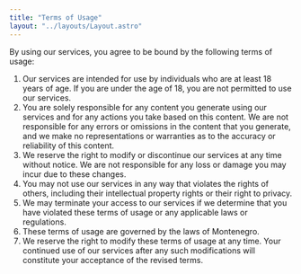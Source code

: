 ```yaml
---
title: "Terms of Usage"
layout: "../layouts/Layout.astro"
---
```


By using our services, you agree to be bound by the following terms of usage:

1.  Our services are intended for use by individuals who are at least 18 years of age. If you are under the age of 18, you are not permitted to use our services.
2.  You are solely responsible for any content you generate using our services and for any actions you take based on this content. We are not responsible for any errors or omissions in the content that you generate, and we make no representations or warranties as to the accuracy or reliability of this content.
3.  We reserve the right to modify or discontinue our services at any time without notice. We are not responsible for any loss or damage you may incur due to these changes.
4.  You may not use our services in any way that violates the rights of others, including their intellectual property rights or their right to privacy.
5.  We may terminate your access to our services if we determine that you have violated these terms of usage or any applicable laws or regulations.
6.  These terms of usage are governed by the laws of Montenegro.
7.  We reserve the right to modify these terms of usage at any time. Your continued use of our services after any such modifications will constitute your acceptance of the revised terms.
